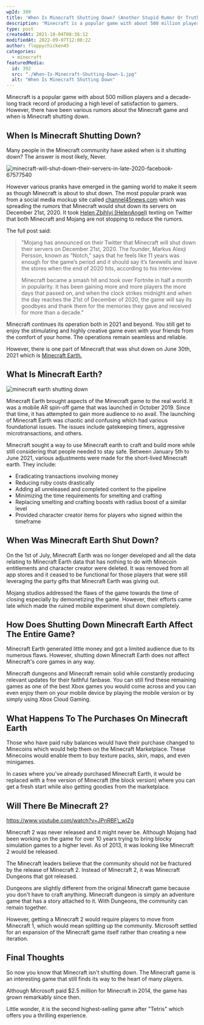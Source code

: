 ```yaml
---
wpId: 389
title: 'When Is Minecraft Shutting Down? (Another Stupid Rumor Or Truth?)'
description: 'Minecraft is a popular game with about 500 million players ...'
type: post
createdAt: 2021-10-04T08:36:12
modifiedAt: 2022-09-07T12:08:22
author: floppychicken45
categories:
  - minecraft
featuredMedia:
  id: 392
  src: "./When-Is-Minecraft-Shutting-Down-1.jpg"
  alt: "When Is Minecraft Shutting Down"
---
```



Minecraft is a popular game with about 500 million players and a decade-long track record of producing a high level of satisfaction to gamers. However, there have been various rumors about the Minecraft game and when is Minecraft shutting down.

## When Is Minecraft Shutting Down?

Many people in the Minecraft community have asked when is it shutting down? The answer is most likely, Never.

![minecraft-will-shut-down-their-servers-in-late-2020-facebook-67577540](@assets/images/posts/when-is-minecraft-shutting-down/minecraft-will-shut-down-their-servers-in-late-2020-facebook-67577540.png)

However various pranks have emerged in the gaming world to make it seem as though Minecraft is about to shut down. The most popular prank was from a social media mockup site called [channel45news.com](https://channel45news.com/) which was spreading the rumors that Minecraft would shut down its servers on December 21st, 2020. It took [Helen Zbihlyj (HelenAngel)](https://twitter.com/helenangel) texting on Twitter that both Minecraft and Mojang are not stopping to reduce the rumors.

The full post said:

> "Mojang has announced on their Twitter that Minecraft will shut down their servers on December 21st, 2020. The founder, Markus Alexji Persson, known as “Notch,” says that he feels like 11 years was enough for the game’s period and it should say it’s farewells and leave the stores when the end of 2020 hits, according to his interview.
> 
> Minecraft became a smash hit and took over Fortnite in half a month in popularity. It has been gaining more and more players the more days that passed on, and when the clock strikes midnight and when the day reaches the 21st of December of 2020, the game will say its goodbyes and thank them for the memories they gave and received for more than a decade."

Minecraft continues its operation both in 2021 and beyond. You still get to enjoy the stimulating and highly creative game even with your friends from the comfort of your home. The operations remain seamless and reliable.

However, there is one part of Minecraft that was shut down on June 30th, 2021 which is [Minecraft Earth.](https://www.minecraft.net/en-us/article/minecraft-earth-coming-end)

## What Is Minecraft Earth?

![minecraft earth shutting down](@assets/images/posts/when-is-minecraft-shutting-down/minecraft-earth-shutting-down.jpg)

Minecraft Earth brought aspects of the Minecraft game to the real world. It was a mobile AR spin-off game that was launched in October 2019. Since that time, it has attempted to gain more audience to no avail. The launching of Minecraft Earth was chaotic and confusing which had various foundational issues. The issues include gatekeeping timers, aggressive microtransactions, and others.

Minecraft sought a way to use Minecraft earth to craft and build more while still considering that people needed to stay safe. Between January 5th to June 2021, various adjustments were made for the short-lived Minecraft earth. They include:

*   Eradicating transactions involving money
*   Reducing ruby costs drastically
*   Adding all unreleased and completed content to the pipeline
*   Minimizing the time requirements for smelting and crafting
*   Replacing smelting and crafting boosts with radius boost of a similar level
*   Provided character creator items for players who signed within the timeframe

## When Was Minecraft Earth Shut Down?

On the 1st of July, Minecraft Earth was no longer developed and all the data relating to Minecraft Earth data that has nothing to do with Minecoin entitlements and character creator were deleted. It was removed from all app stores and it ceased to be functional for those players that were still leveraging the party gifts that Minecraft Earth was giving out.

Mojang studios addressed the flaws of the game towards the time of closing especially by demonetizing the game. However, their efforts came late which made the ruined mobile experiment shut down completely.

## How Does Shutting Down Minecraft Earth Affect The Entire Game?

Minecraft Earth generated little money and got a limited audience due to its numerous flaws. However, shutting down Minecraft Earth does not affect Minecraft's core games in any way.

Minecraft dungeons and Minecraft remain solid while constantly producing relevant updates for their faithful fanbase. You can still find these remaining games as one of the best Xbox games you would come across and you can even enjoy them on your mobile device by playing the mobile version or by simply using Xbox Cloud Gaming.

## What Happens To The Purchases On Minecraft Earth

Those who have paid ruby balances would have their purchase changed to Minecoins which would help them on the Minecraft Marketplace. These Minecoins would enable them to buy texture packs, skin, maps, and even minigames.

In cases where you've already purchased Minecraft Earth, it would be replaced with a free version of Minecraft (the block version) where you can get a fresh start while also getting goodies from the marketplace.

## Will There Be Minecraft 2?

https://www.youtube.com/watch?v=JPnRBF\_wlZg

Minecraft 2 was never released and it might never be. Although Mojang had been working on the game for over 10 years trying to bring blocky simulation games to a higher level. As of 2013, it was looking like Minecraft 2 would be released.

The Minecraft leaders believe that the community should not be fractured by the release of Minecraft 2. Instead of Minecraft 2, it was Minecraft Dungeons that got released.

Dungeons are slightly different from the original Minecraft game because you don't have to craft anything. Minecraft dungeon is simply an adventure game that has a story attached to it. With Dungeons, the community can remain together.

However, getting a Minecraft 2 would require players to move from Minecraft 1, which would mean splitting up the community. Microsoft settled for an expansion of the Minecraft game itself rather than creating a new iteration.

## Final Thoughts

So now you know that Minecraft isn't shutting down. The Minecraft game is an interesting game that still finds its way to the heart of many players.

Although Microsoft paid $2.5 million for Minecraft in 2014, the game has grown remarkably since then.

Little wonder, it is the second highest-selling game after "Tetris" which offers you a thrilling experience.